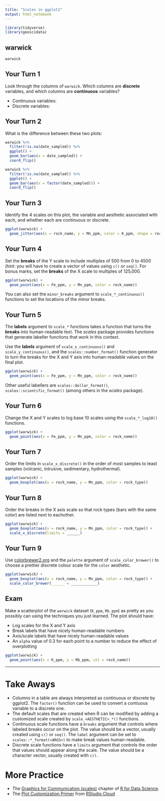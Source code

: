 ```yaml
---
title: "Scales in ggplot2"
output: html_notebook
---
```


```r
library(tidyverse)
library(geoscidata)
```

## warwick

```r
warwick
```

## Your Turn 1

Look through the columns of `warwick`. Which columns are __discrete__ variables, and which columns are __continuous__ variables?

- Continuous variables: 
- Discrete variables: 

## Your Turn 2

What is the difference between these two plots:

```r
warwick %>%
  filter(!is.na(date_sampled)) %>%
  ggplot() + 
  geom_bar(aes(x = date_sampled)) +
  coord_flip()
```

```r
warwick %>%
  filter(!is.na(date_sampled)) %>%
  ggplot() + 
  geom_bar(aes(x = factor(date_sampled))) +
  coord_flip()
```

## Your Turn 3

Identify the 4 scales on this plot, the variable and aesthetic associated with each, and whether each are continuous or discrete.

```r
ggplot(warwick) + 
  geom_jitter(aes(x = rock_name, y = Mn_ppm, color = K_ppm, shape = rock_type))
```

## Your Turn 4

Set the __breaks__ of the Y scale to include multiples of 500 from 0 to 4500 (hint: you will have to create a vector of values using `c()` or `seq()`. For bonus marks, set the __breaks__ of the X scale to multiples of 125,000.

```r
ggplot(warwick) + 
  geom_point(aes(x = Fe_ppm, y = Mn_ppm, color = rock_name))
```

You can also set the `minor_breaks` argument to `scale_*_continuous()` functions to set the locations of the minor breaks.

## Your Turn 5

The __labels__ argument to `scale_*` functions takes a function that turns the __breaks__ into human-readable text. The _scales_ package provides functions that generate labeller functions that work in this context. 

Use the __labels__ argument of `scale_x_continuous()` and `scale_y_continuous()`, and the `scales::number_format()` function generator to turn the breaks for the X and Y axis into human-readable values on the final plot.

```r
ggplot(warwick) + 
  geom_point(aes(x = Fe_ppm, y = Mn_ppm, color = rock_name))
```

Other useful labellers are `scales::dollar_format()`, `scales::scientific_format()` (among others in the _scales_ package).

## Your Turn 6

Change the X and Y scales to log base 10 scales using the `scale_*_log10()` functions.

```r
ggplot(warwick) + 
  geom_point(aes(x = Fe_ppm, y = Mn_ppm, color = rock_name))
```

## Your Turn 7

Order the limits in `scale_x_discrete()` in the order of most samples to least samples (volcanic, intrusive, sedimentary, hydrothermal).

```r
ggplot(warwick) + 
  geom_boxplot(aes(x = rock_name, y = Mn_ppm, color = rock_type))
```

## Your Turn 8

Order the breaks in the X axis scale so that rock types (bars with the same color) are listed next to eachother. 

```r
ggplot(warwick) + 
  geom_boxplot(aes(x = rock_name, y = Mn_ppm, color = rock_type)) +
  scale_x_discrete(limits = ______)
```

## Your Turn 9

Use [colorbrewer2.org](http://colorbrewer2.org) and the `palette` argument of `scale_color_brewer()` to choose a prettier discrete colour scale for the `color` aesthetic.

```r
ggplot(warwick) + 
  geom_boxplot(aes(x = rock_name, y = Mn_ppm, color = rock_type)) +
  scale_color_brewer(______ = ____________)
```

## Exam

Make a scatterplot of the `warwick` dataset (`K_ppm`, `Rb_ppm`) as pretty as you possibly can using the techniques you just learned. The plot should have:

- Log scales for the X and Y axis
- Break labels that have nicely human-readable numbers
- Axis/scale labels that have nicely human-readable values
- An `alpha` value of 0.3 for each point to a number to reduce the effect of overplotting

```r
ggplot(warwick) + 
  geom_point(aes(x = K_ppm, y = Rb_ppm, col = rock_name))
```

***

# Take Aways

- Columns in a table are always interpreted as continuous or discrete by ggplot2. The `factor()` function can be used to convert a contiuous variable to a discrete one.
- The default scales that are created when R can be modified by adding a customized scale created by `scale_<AESTHETIC>_*()` functions.
- Continuous scale functions have a `breaks` argument that controls where labeled breaks occur on the plot. The value should be a vector, usually created using `c()` or `seq()`. The `label` argument can be set to `scales::*_format(<ARGS>)` to make break values human-readable.
- Discrete scale functions have a `limits` argument that controls the order that values should appear along the scale. The value should be a character vector, usually created with `c()`.

# More Practice

- The [Graphics for Communication (scales)](https://r4ds.had.co.nz/graphics-for-communication.html#scales) chapter of [R for Data Science](https://r4ds.had.co.nz/).
- The [Plot Customization Primer](https://rstudio.cloud/learn/primers/3.8) from [RStudio Cloud](https://rstudio.cloud/)
